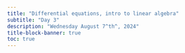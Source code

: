 ```yaml
---
title: "Differential equations, intro to linear algebra"
subtitle: "Day 3"
description: "Wednesday August 7^th^, 2024"
title-block-banner: true
toc: true
---
```

